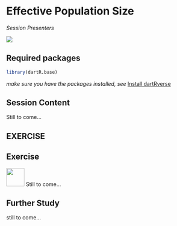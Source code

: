 # Effective Population Size

*Session Presenters*

![](images/Presentersxx.png)

## Required packages

```r
library(dartR.base)
```

*make sure you have the packages installed, see* [Install dartRverse](install.qmd)

## Session Content

Still to come...

## EXERCISE

::: callout-note
## Exercise

![](images/task.png){#id .class width="48" height="48"} Still to come...
:::

## Further Study

still to come...
